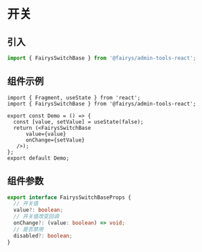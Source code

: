 # 开关


## 引入

```ts
import { FairysSwitchBase } from '@fairys/admin-tools-react';
```

## 组件示例

```tsx preview
import { Fragment, useState } from 'react';
import { FairysSwitchBase } from '@fairys/admin-tools-react';

export const Demo = () => {
  const [value, setValue] = useState(false);
  return (<FairysSwitchBase
      value={value}
      onChange={setValue}
   />);
};
export default Demo;
```

## 组件参数

```ts
export interface FairysSwitchBaseProps {
  // 开关值
  value?: boolean;
  // 开关值改变回调
  onChange?: (value: boolean) => void;
  // 是否禁用
  disabled?: boolean;
}

```


